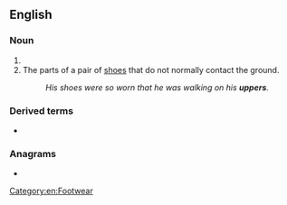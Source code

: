 ==English==

===Noun===
{{head|en|noun plural form}}

# {{plural of|upper|lang=en}}
# The parts of a pair of [[shoes]] that do not normally contact the ground.
#: ''His shoes were so worn that he was walking on his '''uppers'''.''

===Derived terms===
* {{l|en|on one's uppers}}

===Anagrams===
* {{anagrams|en|a=epprsu|Ruppes|supper}}

[[Category:en:Footwear]]